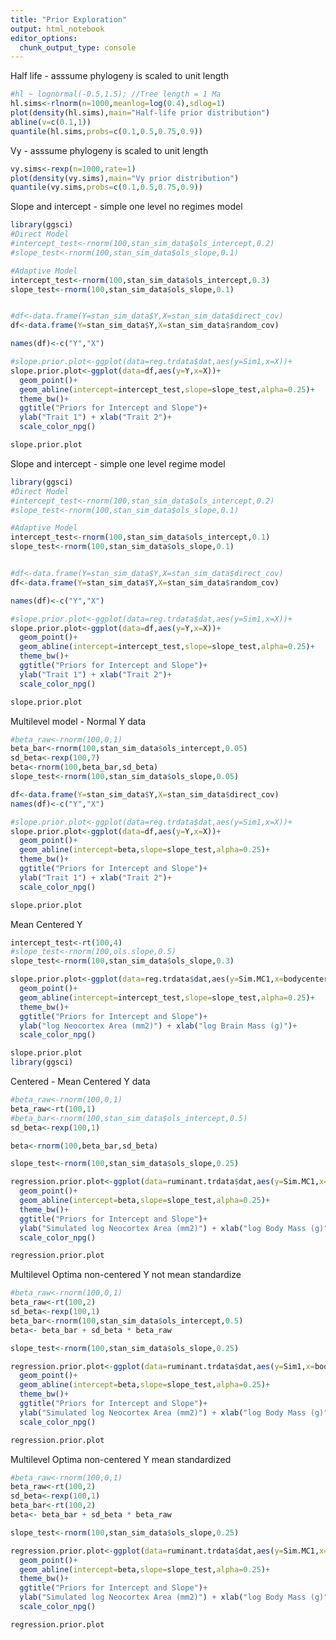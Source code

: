 ```yaml
---
title: "Prior Exploration"
output: html_notebook
editor_options: 
  chunk_output_type: console
---
```



Half life - asssume phylogeny is scaled to unit length
```r
#hl ~ lognormal(-0.5,1.5); //Tree length = 1 Ma
hl.sims<-rlnorm(n=1000,meanlog=log(0.4),sdlog=1)
plot(density(hl.sims),main="Half-life prior distribution")
abline(v=c(0.1,1))
quantile(hl.sims,probs=c(0.1,0.5,0.75,0.9))


```


Vy - asssume phylogeny is scaled to unit length
```r
vy.sims<-rexp(n=1000,rate=1)
plot(density(vy.sims),main="Vy prior distribution")
quantile(vy.sims,probs=c(0.1,0.5,0.75,0.9))


```


Slope and intercept - simple one level no regimes model
```r
library(ggsci)
#Direct Model
#intercept_test<-rnorm(100,stan_sim_data$ols_intercept,0.2)
#slope_test<-rnorm(100,stan_sim_data$ols_slope,0.1)

#Adaptive Model
intercept_test<-rnorm(100,stan_sim_data$ols_intercept,0.3)
slope_test<-rnorm(100,stan_sim_data$ols_slope,0.1)


#df<-data.frame(Y=stan_sim_data$Y,X=stan_sim_data$direct_cov)
df<-data.frame(Y=stan_sim_data$Y,X=stan_sim_data$random_cov)

names(df)<-c("Y","X")

#slope.prior.plot<-ggplot(data=reg.trdata$dat,aes(y=Sim1,x=X))+
slope.prior.plot<-ggplot(data=df,aes(y=Y,x=X))+  
  geom_point()+
  geom_abline(intercept=intercept_test,slope=slope_test,alpha=0.25)+
  theme_bw()+
  ggtitle("Priors for Intercept and Slope")+
  ylab("Trait 1") + xlab("Trait 2")+
  scale_color_npg()

slope.prior.plot
```


Slope and intercept - simple one level regime model
```r
library(ggsci)
#Direct Model
#intercept_test<-rnorm(100,stan_sim_data$ols_intercept,0.2)
#slope_test<-rnorm(100,stan_sim_data$ols_slope,0.1)

#Adaptive Model
intercept_test<-rnorm(100,stan_sim_data$ols_intercept,0.1)
slope_test<-rnorm(100,stan_sim_data$ols_slope,0.1)


#df<-data.frame(Y=stan_sim_data$Y,X=stan_sim_data$direct_cov)
df<-data.frame(Y=stan_sim_data$Y,X=stan_sim_data$random_cov)

names(df)<-c("Y","X")

#slope.prior.plot<-ggplot(data=reg.trdata$dat,aes(y=Sim1,x=X))+
slope.prior.plot<-ggplot(data=df,aes(y=Y,x=X))+  
  geom_point()+
  geom_abline(intercept=intercept_test,slope=slope_test,alpha=0.25)+
  theme_bw()+
  ggtitle("Priors for Intercept and Slope")+
  ylab("Trait 1") + xlab("Trait 2")+
  scale_color_npg()

slope.prior.plot
```


Multilevel model - Normal Y data
```r
#beta_raw<-rnorm(100,0,1)
beta_bar<-rnorm(100,stan_sim_data$ols_intercept,0.05)
sd_beta<-rexp(100,7)
beta<-rnorm(100,beta_bar,sd_beta)
slope_test<-rnorm(100,stan_sim_data$ols_slope,0.05)

df<-data.frame(Y=stan_sim_data$Y,X=stan_sim_data$direct_cov)
names(df)<-c("Y","X")

#slope.prior.plot<-ggplot(data=reg.trdata$dat,aes(y=Sim1,x=X))+
slope.prior.plot<-ggplot(data=df,aes(y=Y,x=X))+  
  geom_point()+
  geom_abline(intercept=beta,slope=slope_test,alpha=0.25)+
  theme_bw()+
  ggtitle("Priors for Intercept and Slope")+
  ylab("Trait 1") + xlab("Trait 2")+
  scale_color_npg()

slope.prior.plot
```


Mean Centered Y
```r
intercept_test<-rt(100,4)
#slope_test<-rnorm(100,ols.slope,0.5)
slope_test<-rnorm(100,stan_sim_data$ols_slope,0.3)

slope.prior.plot<-ggplot(data=reg.trdata$dat,aes(y=Sim.MC1,x=bodycentered))+
  geom_point()+
  geom_abline(intercept=intercept_test,slope=slope_test,alpha=0.25)+
  theme_bw()+
  ggtitle("Priors for Intercept and Slope")+
  ylab("log Neocortex Area (mm2)") + xlab("log Brain Mass (g)")+
  scale_color_npg()

slope.prior.plot
library(ggsci)
```


Centered - Mean Centered Y data
```r
#beta_raw<-rnorm(100,0,1)
beta_raw<-rt(100,1)
#beta_bar<-rnorm(100,stan_sim_data$ols_intercept,0.5)
sd_beta<-rexp(100,1)

beta<-rnorm(100,beta_bar,sd_beta)

slope_test<-rnorm(100,stan_sim_data$ols_slope,0.25)

regression.prior.plot<-ggplot(data=ruminant.trdata$dat,aes(y=Sim.MC1,x=bodycentered))+
  geom_point()+
  geom_abline(intercept=beta,slope=slope_test,alpha=0.25)+
  theme_bw()+
  ggtitle("Priors for Intercept and Slope")+
  ylab("Simulated log Neocortex Area (mm2)") + xlab("log Body Mass (g)")+
  scale_color_npg()

regression.prior.plot
```

Multilevel Optima non-centered Y not mean standardize
```r
#beta_raw<-rnorm(100,0,1)
beta_raw<-rt(100,2)
sd_beta<-rexp(100,1)
beta_bar<-rnorm(100,stan_sim_data$ols_intercept,0.5)
beta<- beta_bar + sd_beta * beta_raw

slope_test<-rnorm(100,stan_sim_data$ols_slope,0.25)

regression.prior.plot<-ggplot(data=ruminant.trdata$dat,aes(y=Sim1,x=bodycentered))+
  geom_point()+
  geom_abline(intercept=beta,slope=slope_test,alpha=0.25)+
  theme_bw()+
  ggtitle("Priors for Intercept and Slope")+
  ylab("Simulated log Neocortex Area (mm2)") + xlab("log Body Mass (g)")+
  scale_color_npg()

regression.prior.plot
```

Multilevel Optima non-centered Y mean standardized
```r
#beta_raw<-rnorm(100,0,1)
beta_raw<-rt(100,2)
sd_beta<-rexp(100,1)
beta_bar<-rt(100,2)
beta<- beta_bar + sd_beta * beta_raw

slope_test<-rnorm(100,stan_sim_data$ols_slope,0.25)

regression.prior.plot<-ggplot(data=ruminant.trdata$dat,aes(y=Sim.MC1,x=bodycentered))+
  geom_point()+
  geom_abline(intercept=beta,slope=slope_test,alpha=0.25)+
  theme_bw()+
  ggtitle("Priors for Intercept and Slope")+
  ylab("Simulated log Neocortex Area (mm2)") + xlab("log Body Mass (g)")+
  scale_color_npg()

regression.prior.plot
```

